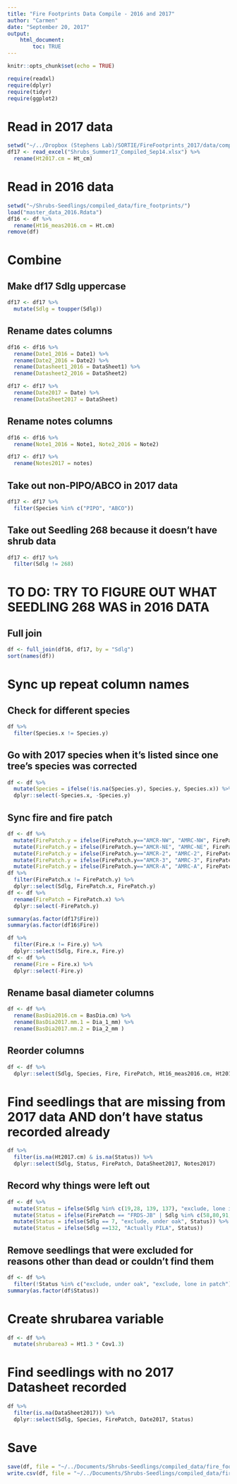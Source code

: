 ```yaml
---
title: "Fire Footprints Data Compile - 2016 and 2017"
author: "Carmen"
date: "September 20, 2017"
output: 
    html_document:
        toc: TRUE
---
```


```r
knitr::opts_chunk$set(echo = TRUE)
```

```r
require(readxl)
require(dplyr)
require(tidyr)
require(ggplot2)
```

# Read in 2017 data
```r
setwd("~/../Dropbox (Stephens Lab)/SORTIE/FireFootprints_2017/data/compiled/")
df17 <- read_excel("Shrubs_Summer17_Compiled_Sep14.xlsx") %>% 
  rename(Ht2017.cm = Ht_cm)
```

# Read in 2016 data
```r
setwd("~/Shrubs-Seedlings/compiled_data/fire_footprints/")
load("master_data_2016.Rdata")
df16 <- df %>% 
  rename(Ht16_meas2016.cm = Ht.cm)
remove(df)
```

# Combine

## Make df17 Sdlg uppercase 
```r
df17 <- df17 %>% 
  mutate(Sdlg = toupper(Sdlg))
```

## Rename dates columns
```r
df16 <- df16 %>% 
  rename(Date1_2016 = Date1) %>% 
  rename(Date2_2016 = Date2) %>% 
  rename(Datasheet1_2016 = DataSheet1) %>% 
  rename(Datasheet2_2016 = DataSheet2)
```

```r
df17 <- df17 %>% 
  rename(Date2017 = Date) %>% 
  rename(DataSheet2017 = DataSheet)
```

## Rename notes columns
```r
df16 <- df16 %>% 
  rename(Note1_2016 = Note1, Note2_2016 = Note2)
```

```r
df17 <- df17 %>% 
  rename(Notes2017 = notes)
```

## Take out non-PIPO/ABCO in 2017 data
```r
df17 <- df17 %>% 
  filter(Species %in% c("PIPO", "ABCO"))
```

## Take out Seedling 268 because it doesn't have shrub data
```r
df17 <- df17 %>% 
  filter(Sdlg != 268)
```

# TO DO: TRY TO FIGURE OUT WHAT SEEDLING 268 WAS in 2016 DATA

## Full join
```r
df <- full_join(df16, df17, by = "Sdlg")
sort(names(df))
```

# Sync up repeat column names

## Check for different species
```r
df %>% 
  filter(Species.x != Species.y)
```

## Go with 2017 species when it's listed since one tree's species was corrected
```r
df <- df %>% 
  mutate(Species = ifelse(!is.na(Species.y), Species.y, Species.x)) %>% 
  dplyr::select(-Species.x, -Species.y)
```

## Sync fire and fire patch
```r
df <- df %>% 
  mutate(FirePatch.y = ifelse(FirePatch.y=="AMCR-NW", "AMRC-NW", FirePatch.y)) %>% 
  mutate(FirePatch.y = ifelse(FirePatch.y=="AMCR-NE", "AMRC-NE", FirePatch.y)) %>% 
  mutate(FirePatch.y = ifelse(FirePatch.y=="AMCR-2", "AMRC-2", FirePatch.y)) %>% 
  mutate(FirePatch.y = ifelse(FirePatch.y=="AMCR-3", "AMRC-3", FirePatch.y)) %>% 
  mutate(FirePatch.y = ifelse(FirePatch.y=="AMCR-A", "AMRC-A", FirePatch.y))
df %>% 
  filter(FirePatch.x != FirePatch.y) %>% 
  dplyr::select(Sdlg, FirePatch.x, FirePatch.y)
df <- df %>% 
  rename(FirePatch = FirePatch.x) %>% 
  dplyr::select(-FirePatch.y)
```

```r
summary(as.factor(df17$Fire))
summary(as.factor(df16$Fire))

df %>% 
  filter(Fire.x != Fire.y) %>% 
  dplyr::select(Sdlg, Fire.x, Fire.y)
df <- df %>% 
  rename(Fire = Fire.x) %>% 
  dplyr::select(-Fire.y)
```
 
## Rename basal diameter columns
```r
df <- df %>% 
  rename(BasDia2016.cm = BasDia.cm) %>% 
  rename(BasDia2017.mm.1 = Dia_1_mm) %>% 
  rename(BasDia2017.mm.2 = Dia_2_mm ) 
```

## Reorder columns
```r
df <- df %>% 
  dplyr::select(Sdlg, Species, Fire, FirePatch, Ht16_meas2016.cm, Ht2017.cm, everything())
```

# Find seedlings that are missing from 2017 data AND don't have status recorded already
```r
df %>% 
  filter(is.na(Ht2017.cm) & is.na(Status)) %>% 
  dplyr::select(Sdlg, Status, FirePatch, DataSheet2017, Notes2017)
```

## Record why things were left out 
```r
df <- df %>% 
  mutate(Status = ifelse(Sdlg %in% c(19,28, 139, 137), "exclude, lone in patch", Status)) %>% 
  mutate(Status = ifelse(FirePatch == "FRDS-JB" | Sdlg %in% c(58,80,91,92,93,100,103,106,107,229,176), "not found",Status)) %>% 
  mutate(Status = ifelse(Sdlg == 7, "exclude, under oak", Status)) %>% 
  mutate(Status = ifelse(Sdlg ==132, "Actually PILA", Status))
```

## Remove seedlings that were excluded for reasons other than dead or couldn't find them
```r
df <- df %>% 
  filter(!Status %in% c("exclude, under oak", "exclude, lone in patch"))
summary(as.factor(df$Status))
```

# Create shrubarea variable
```r
df <- df %>% 
  mutate(shrubarea3 = Ht1.3 * Cov1.3)
```

# Find seedlings with no 2017 Datasheet recorded
```r
df %>% 
  filter(is.na(DataSheet2017)) %>% 
  dplyr::select(Sdlg, Species, FirePatch, Date2017, Status)
```

# Save
```r
save(df, file = "~/../Documents/Shrubs-Seedlings/compiled_data/fire_footprints/master_seedlings.Rdata")
write.csv(df, file = "~/../Documents/Shrubs-Seedlings/compiled_data/fire_footprints/master_seedlings.csv", row.names = F)
```

